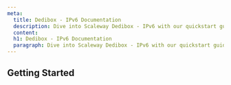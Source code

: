 ```yaml
---
meta:
  title: Dedibox - IPv6 Documentation
  description: Dive into Scaleway Dedibox - IPv6 with our quickstart guides, how-tos, tutorials and more.
  content:
  h1: Dedibox - IPv6 Documentation
  paragraph: Dive into Scaleway Dedibox - IPv6 with our quickstart guides, how-tos, tutorials and more.
---
```


<ProductHeader
   productName="Dedibox - IPv6"
   productLogo="dedibox"
   description="IPv6s is supported on all Scaleway Dedibox dedicated servers. You can request a free /48 IPv6 prefix for your account."
   url="/dedibox-network/ipv6/quickstart"
   label="IPv6 Quickstart"
/>

## Getting Started

<Grid>
    <SummaryCard
        title="Quickstart"
        icon="rocket"
        description="Learn how to create, and manage a IPv6 in a few steps."
        label="View Quickstart"
        url="/dedibox-network/ipv6/quickstart/"
    />
    <SummaryCard
        title="Concepts"
        icon="information-circle-outline"
        description="Core concepts that give you a better understanding of IPv6."
        label="View Concepts"
        url="/dedibox-network/ipv6/concepts/"
    />
    <SummaryCard
        title="How-tos"
        icon="help-circle-outline"
        description="Check our guides helping you to configure failover IPs for Dedibox."
        label="View How-tos"
        url="/dedibox-network/ipv6/how-to/"
    />
</Grid>

